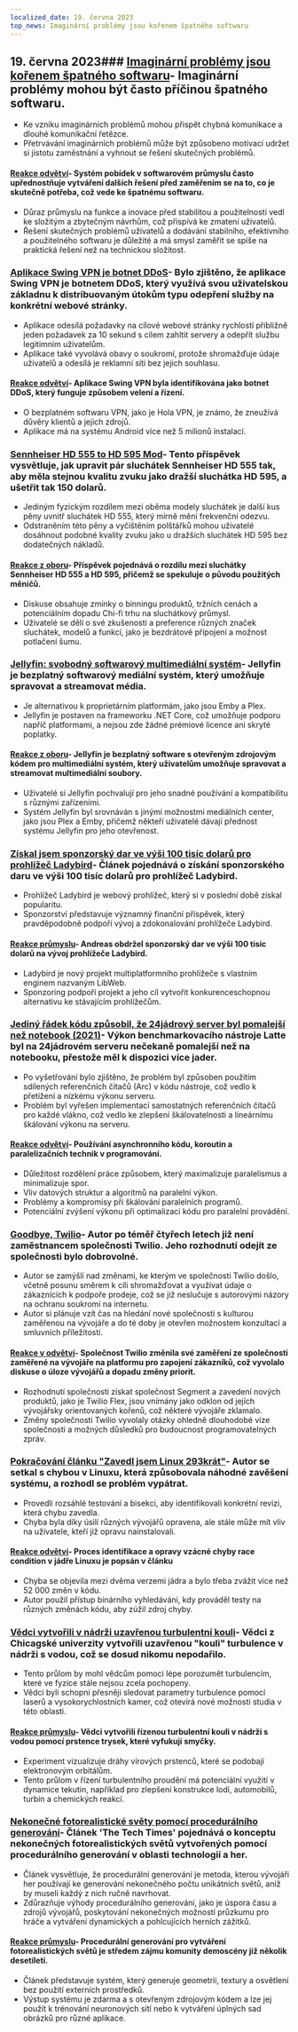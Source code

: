 ```yaml
---
localized_date: 19. června 2023
top_news: Imaginární problémy jsou kořenem špatného softwaru
---
```




<CallToAction />

<Steps>

## 19. června 2023### [Imaginární problémy jsou kořenem špatného softwaru](https://cerebralab.com/Imaginary_Problems_Are_the_Root_of_Bad_Software)- Imaginární problémy mohou být často příčinou špatného softwaru.

- Ke vzniku imaginárních problémů mohou přispět chybná komunikace a dlouhé komunikační řetězce.
- Přetrvávání imaginárních problémů může být způsobeno motivací udržet si jistotu zaměstnání a vyhnout se řešení skutečných problémů.

#### [Reakce odvětví](http://news.ycombinator.com/item?id=36380711)- Systém pobídek v softwarovém průmyslu často upřednostňuje vytváření dalších řešení před zaměřením se na to, co je skutečně potřeba, což vede ke špatnému softwaru.

- Důraz průmyslu na funkce a inovace před stabilitou a použitelností vedl ke složitým a zbytečným návrhům, což přispívá ke zmatení uživatelů.
- Řešení skutečných problémů uživatelů a dodávání stabilního, efektivního a použitelného softwaru je důležité a má smysl zaměřit se spíše na praktická řešení než na technickou složitost.

### [Aplikace Swing VPN je botnet DDoS](https://lecromee.github.io/posts/swing_vpn_ddosing_sites/)- Bylo zjištěno, že aplikace Swing VPN je botnetem DDoS, který využívá svou uživatelskou základnu k distribuovaným útokům typu odepření služby na konkrétní webové stránky.

- Aplikace odesílá požadavky na cílové webové stránky rychlostí přibližně jeden požadavek za 10 sekund s cílem zahltit servery a odepřít službu legitimním uživatelům.
- Aplikace také vyvolává obavy o soukromí, protože shromažďuje údaje uživatelů a odesílá je reklamní síti bez jejich souhlasu.

#### [Reakce odvětví](http://news.ycombinator.com/item?id=36382700)- Aplikace Swing VPN byla identifikována jako botnet DDoS, který funguje způsobem velení a řízení.

- O bezplatném softwaru VPN, jako je Hola VPN, je známo, že zneužívá důvěry klientů a jejich zdrojů.
- Aplikace má na systému Android více než 5 milionů instalací.

### [Sennheiser HD 555 to HD 595 Mod](http://mikebeauchamp.com/misc/sennheiser-hd-555-to-hd-595-mod/)- Tento příspěvek vysvětluje, jak upravit pár sluchátek Sennheiser HD 555 tak, aby měla stejnou kvalitu zvuku jako dražší sluchátka HD 595, a ušetřit tak 150 dolarů.

- Jediným fyzickým rozdílem mezi oběma modely sluchátek je další kus pěny uvnitř sluchátek HD 555, který mírně mění frekvenční odezvu.
- Odstraněním této pěny a vyčištěním polštářků mohou uživatelé dosáhnout podobné kvality zvuku jako u dražších sluchátek HD 595 bez dodatečných nákladů.

#### [Reakce z oboru](http://news.ycombinator.com/item?id=36377875)- Příspěvek pojednává o rozdílu mezi sluchátky Sennheiser HD 555 a HD 595, přičemž se spekuluje o původu použitých měničů.

- Diskuse obsahuje zmínky o binningu produktů, tržních cenách a potenciálním dopadu Chi-fi trhu na sluchátkový průmysl.
- Uživatelé se dělí o své zkušenosti a preference různých značek sluchátek, modelů a funkcí, jako je bezdrátové připojení a možnost potlačení šumu.

### [Jellyfin: svobodný softwarový multimediální systém](https://github.com/jellyfin/jellyfin)- Jellyfin je bezplatný softwarový mediální systém, který umožňuje spravovat a streamovat média.

- Je alternativou k proprietárním platformám, jako jsou Emby a Plex.
- Jellyfin je postaven na frameworku .NET Core, což umožňuje podporu napříč platformami, a nejsou zde žádné prémiové licence ani skryté poplatky.

#### [Reakce z oboru](http://news.ycombinator.com/item?id=36378689)- Jellyfin je bezplatný software s otevřeným zdrojovým kódem pro multimediální systém, který uživatelům umožňuje spravovat a streamovat multimediální soubory.

- Uživatelé si Jellyfin pochvalují pro jeho snadné používání a kompatibilitu s různými zařízeními.
- Systém Jellyfin byl srovnáván s jinými možnostmi mediálních center, jako jsou Plex a Emby, přičemž někteří uživatelé dávají přednost systému Jellyfin pro jeho otevřenost.

### [Získal jsem sponzorský dar ve výši 100 tisíc dolarů pro prohlížeč Ladybird](https://twitter.com/awesomekling/status/1670298370550779905)- Článek pojednává o získání sponzorského daru ve výši 100 tisíc dolarů pro prohlížeč Ladybird.

- Prohlížeč Ladybird je webový prohlížeč, který si v poslední době získal popularitu.
- Sponzorství představuje významný finanční příspěvek, který pravděpodobně podpoří vývoj a zdokonalování prohlížeče Ladybird.

#### [Reakce průmyslu](http://news.ycombinator.com/item?id=36377805)- Andreas obdržel sponzorský dar ve výši 100 tisíc dolarů na vývoj prohlížeče Ladybird.

- Ladybird je nový projekt multiplatformního prohlížeče s vlastním enginem nazvaným LibWeb.
- Sponzoring podpoří projekt a jeho cíl vytvořit konkurenceschopnou alternativu ke stávajícím prohlížečům.

### [Jediný řádek kódu způsobil, že 24jádrový server byl pomalejší než notebook (2021)](https://pkolaczk.github.io/server-slower-than-a-laptop/)- Výkon benchmarkovacího nástroje Latte byl na 24jádrovém serveru nečekaně pomalejší než na notebooku, přestože měl k dispozici více jader.

- Po vyšetřování bylo zjištěno, že problém byl způsoben použitím sdílených referenčních čítačů (Arc) v kódu nástroje, což vedlo k přetížení a nízkému výkonu serveru.
- Problém byl vyřešen implementací samostatných referenčních čítačů pro každé vlákno, což vedlo ke zlepšení škálovatelnosti a lineárnímu škálování výkonu na serveru.

#### [Reakce odvětví](http://news.ycombinator.com/item?id=36376669)- Používání asynchronního kódu, koroutin a paralelizačních technik v programování.

- Důležitost rozdělení práce způsobem, který maximalizuje paralelismus a minimalizuje spor.
- Vliv datových struktur a algoritmů na paralelní výkon.
- Problémy a kompromisy při škálování paralelních programů.
- Potenciální zvýšení výkonu při optimalizaci kódu pro paralelní provádění.

### [Goodbye, Twilio](https://blog.miguelgrinberg.com/post/goodbye-twilio)- Autor po téměř čtyřech letech již není zaměstnancem společnosti Twilio. Jeho rozhodnutí odejít ze společnosti bylo dobrovolné.

- Autor se zamýšlí nad změnami, ke kterým ve společnosti Twilio došlo, včetně posunu směrem k cíli shromažďovat a využívat údaje o zákaznících k podpoře prodeje, což se již neslučuje s autorovými názory na ochranu soukromí na internetu.
- Autor si plánuje vzít čas na hledání nové společnosti s kulturou zaměřenou na vývojáře a do té doby je otevřen možnostem konzultací a smluvních příležitostí.

#### [Reakce v odvětví](http://news.ycombinator.com/item?id=36382361)- Společnost Twilio změnila své zaměření ze společnosti zaměřené na vývojáře na platformu pro zapojení zákazníků, což vyvolalo diskuse o úloze vývojářů a dopadu změny priorit.

- Rozhodnutí společnosti získat společnost Segment a zavedení nových produktů, jako je Twilio Flex, jsou vnímány jako odklon od jejích vývojářsky orientovaných kořenů, což některé vývojáře zklamalo.
- Změny společnosti Twilio vyvolaly otázky ohledně dlouhodobé vize společnosti a možných důsledků pro budoucnost programovatelných zpráv.

### [Pokračování článku "Zavedl jsem Linux 293krát"](https://rwmj.wordpress.com/2023/06/18/follow-up-to-i-booted-linux-292612-times/)- Autor se setkal s chybou v Linuxu, která způsobovala náhodné zavěšení systému, a rozhodl se problém vypátrat.

- Provedli rozsáhlé testování a bisekci, aby identifikovali konkrétní revizi, která chybu zavedla.
- Chyba byla díky úsilí různých vývojářů opravena, ale stále může mít vliv na uživatele, kteří již opravu nainstalovali.

#### [Reakce odvětví](http://news.ycombinator.com/item?id=36379615)- Proces identifikace a opravy vzácné chyby race condition v jádře Linuxu je popsán v článku

- Chyba se objevila mezi dvěma verzemi jádra a bylo třeba zvážit více než 52 000 změn v kódu.
- Autor použil přístup binárního vyhledávání, kdy prováděl testy na různých změnách kódu, aby zúžil zdroj chyby.

### [Vědci vytvořili v nádrži uzavřenou turbulentní kouli](https://news.uchicago.edu/story/tempest-teacup-uchicago-physicists-make-breakthrough-creating-turbulence)- Vědci z Chicagské univerzity vytvořili uzavřenou "kouli" turbulence v nádrži s vodou, což se dosud nikomu nepodařilo.

- Tento průlom by mohl vědcům pomoci lépe porozumět turbulencím, které ve fyzice stále nejsou zcela pochopeny.
- Vědci byli schopni přesněji sledovat parametry turbulence pomocí laserů a vysokorychlostních kamer, což otevírá nové možnosti studia v této oblasti.

#### [Reakce průmyslu](http://news.ycombinator.com/item?id=36376875)- Vědci vytvořili řízenou turbulentní kouli v nádrži s vodou pomocí prstence trysek, které vyfukují smyčky.

- Experiment vizualizuje dráhy vírových prstenců, které se podobají elektronovým orbitálům.
- Tento průlom v řízení turbulentního proudění má potenciální využití v dynamice tekutin, například pro zlepšení konstrukce lodí, automobilů, turbín a chemických reakcí.

### [Nekonečné fotorealistické světy pomocí procedurálního generování](https://arxiv.org/abs/2306.09310)- Článek 'The Tech Times' pojednává o konceptu nekonečných fotorealistických světů vytvořených pomocí procedurálního generování v oblasti technologií a her.

- Článek vysvětluje, že procedurální generování je metoda, kterou vývojáři her používají ke generování nekonečného počtu unikátních světů, aniž by museli každý z nich ručně navrhovat.
- Zdůrazňuje výhody procedurálního generování, jako je úspora času a zdrojů vývojářů, poskytování nekonečných možností průzkumu pro hráče a vytváření dynamických a pohlcujících herních zážitků.

#### [Reakce průmyslu](http://news.ycombinator.com/item?id=36376071)- Procedurální generování pro vytváření fotorealistických světů je středem zájmu komunity demoscény již několik desetiletí.

- Článek představuje systém, který generuje geometrii, textury a osvětlení bez použití externích prostředků.
- Výstup systému je zdarma a s otevřeným zdrojovým kódem a lze jej použít k trénování neuronových sítí nebo k vytváření úplných sad obrázků pro různé aplikace.

</Steps>
